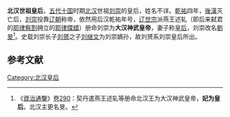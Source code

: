 '''北汉世祖皇后'''，[[五代十国|五代十国]]时期[[北汉|北汉]]世祖[[劉旻|刘崇]]的皇后，姓名不详。[[乾祐_(后汉)|乾祐]]四年，[[後漢|後漢]]灭亡后，[[劉旻|刘崇]]投靠[[辽朝|辽朝]]称帝，依然用后汉乾祐年号，[[辽世宗|辽世宗]]派燕王述轧（即后来弑君的[[耶律察割|耶律察割]]拥立的[[耶律牒蜡|耶律牒蜡]]）册命刘崇为'''大汉神武皇帝'''，妻子称[[皇后|皇后]]，刘崇改名[[劉旻|劉旻]]<ref>《[[資治通鑒|資治通鑒]]》[[s:資治通鑑/卷290|卷290]]：契丹遣燕王述轧等册命北汉王为大汉神武皇帝，'''妃为皇后'''。北汉主更名旻。</ref>。史载刘崇长子[[刘赟|刘赟]]之子[[刘继文|刘继文]]为刘崇嫡孙，故刘赟系刘崇皇后所出。
==参考文献==
{{reflist}}

{{start box}} 
{{s-before|[[后汉|后汉]][[李皇后_(後漢)|李皇后]]}} 
{{s-title|[[:Category:北汉皇后|北汉皇后]]|951年—？}} 
{{s-after|[[郭皇后_(劉鈞)|郭皇后]]}} 
{{end box}}

{{十國皇后}}
[[Category:北汉皇后|Category:北汉皇后]]